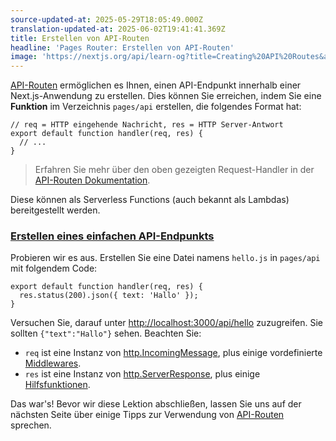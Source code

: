 ```yaml
---
source-updated-at: 2025-05-29T18:05:49.000Z
translation-updated-at: 2025-06-02T19:41:41.369Z
title: Erstellen von API-Routen
headline: 'Pages Router: Erstellen von API-Routen'
image: 'https://nextjs.org/api/learn-og?title=Creating%20API%20Routes&amp;chapter=39'
---
```


[API-Routen](/docs/api-routes/introduction) ermöglichen es Ihnen, einen API-Endpunkt innerhalb einer Next.js-Anwendung zu erstellen. Dies können Sie erreichen, indem Sie eine **Funktion** im Verzeichnis `pages/api` erstellen, die folgendes Format hat:

```
// req = HTTP eingehende Nachricht, res = HTTP Server-Antwort
export default function handler(req, res) {
  // ...
}
```

> Erfahren Sie mehr über den oben gezeigten Request-Handler in der [API-Routen Dokumentation](/docs/api-routes/introduction).

Diese können als Serverless Functions (auch bekannt als Lambdas) bereitgestellt werden.

### [Erstellen eines einfachen API-Endpunkts](#creating-a-simple-api-endpoint)

Probieren wir es aus. Erstellen Sie eine Datei namens `hello.js` in `pages/api` mit folgendem Code:

```
export default function handler(req, res) {
  res.status(200).json({ text: 'Hallo' });
}
```

Versuchen Sie, darauf unter [http://localhost:3000/api/hello](http://localhost:3000/api/hello) zuzugreifen. Sie sollten `{"text":"Hallo"}` sehen. Beachten Sie:

*   `req` ist eine Instanz von [http.IncomingMessage](https://nodejs.org/api/http.html#http_class_http_incomingmessage), plus einige vordefinierte [Middlewares](/docs/api-routes/api-middlewares).
*   `res` ist eine Instanz von [http.ServerResponse](https://nodejs.org/api/http.html#http_class_http_serverresponse), plus einige [Hilfsfunktionen](/docs/api-routes/response-helpers).

Das war's! Bevor wir diese Lektion abschließen, lassen Sie uns auf der nächsten Seite über einige Tipps zur Verwendung von [API-Routen](/docs/api-routes/introduction) sprechen.